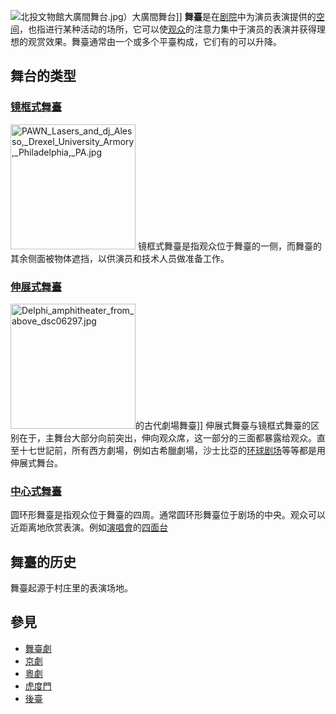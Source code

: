 {{otheruses|subject=用來表演的空間}}
[[File:北投文物館大廣間舞台.jpg|thumb]]）大廣間舞台]]
'''舞臺'''是在[[剧院|剧院]]中为演员表演提供的[[空间|空间]]，也指进行某种活动的场所，它可以使[[观众|观众]]的注意力集中于演员的表演并获得理想的观赏效果。舞臺通常由一个或多个平臺构成，它们有的可以升降。

==舞台的类型==
===[[镜框式舞臺|镜框式舞臺]]===
[[File:PAWN_Lasers_and_dj_Alesso,_Drexel_University_Armory,_Philadelphia,_PA.jpg|200px]]
镜框式舞臺是指观众位于舞臺的一侧，而舞臺的其余侧面被物体遮挡，以供演员和技术人员做准备工作。
===[[伸展式舞臺|伸展式舞臺]]===
[[File:Delphi_amphitheater_from_above_dsc06297.jpg|200px]]的古代劇場舞臺]]
伸展式舞臺与镜框式舞臺的区别在于，主舞台大部分向前突出，伸向观众席，这一部分的三面都暴露给观众。直至十七世記前，所有西方劇場，例如古希臘劇場，沙士比亞的[[环球剧场|环球剧场]]等等都是用伸展式舞台。

===[[中心式舞臺|中心式舞臺]]===
圆环形舞臺是指观众位于舞臺的四周。通常圆环形舞臺位于剧场的中央。观众可以近距离地欣赏表演。例如[[演唱會|演唱會]]的[[四面台|四面台]]

==舞臺的历史==
舞臺起源于村庄里的表演场地。

==參見==
* [[舞臺劇|舞臺劇]]
* [[京劇|京劇]]
* [[粵劇|粵劇]]
* [[虎度門|虎度門]]
* [[後臺|後臺]]

{{舞臺}}